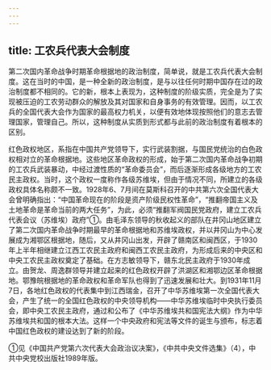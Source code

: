 ```yaml
---
---
---
```

title: 工农兵代表大会制度
---



第二次国内革命战争时期革命根据地的政治制度，简单说，就是工农兵代表大会制度。这在当时的中国，是一种全新的政治制度，是与以往任何时期中国存在过的政治制度都不相同的。它的新，根本上表现为，这种制度的阶级实质，完全是为了实现被压迫的工农劳动群众的解放及其对国家和自身事务的有效管理。因而，以工农兵的全国代表大会作为国家的最高权力机关，以便有效地体现按照他们的意志去管理国家，管理自己。所以，这种制度从实质到形式都与此前的政治制度有着根本的区别。

红色政权地区，系指在中国共产党领导下，实行武装割据，与国民党统治的白色政权相对立的革命根据地。这些地区革命政权的形成，始于第二次国内革命战争初期的工农兵武装暴动，中经过渡性质的“革命委员会”，而后逐渐形成各级地方的工农民主政权。当时，这个政权一度称作各级苏维埃，但由于情况不同，所建立的各级政权具体名称颇不一致。1928年6、7月间在莫斯科召开的中共第六次全国代表大会曾明确指出：“中国革命现在的阶段是资产阶级民权性革命”，“推翻帝国主义及土地革命是革命当前的两大任务”，为此，必须“推翻军阀国民党政府，建立工农兵代表会议（苏维埃）政府”①。由毛泽东领导的秋收起义的部队在井冈山地区建立了第二次国内革命战争时期最早的革命根据地和苏维埃政权，并以井冈山为中心发展成为湘鄂区根据地，随后，又从井冈山出发，开辟了赣南区和闽西区，于1930年上半年相继建立江西工农民主政府和闽西工农民主政府，为形成后来的中央区和中央工农民主政权奠定了基础。在方志敏领导下，赣东北民主政府于1930年成立。由贺龙、周逸群领导并建立起来的红色政权开辟了洪湖区和湘鄂边区革命根据地。鄂豫皖根据地的革命政权和革命军队也得到了迅速发展和壮大。到1931年11月7日，各地红色政权的代表集中到江西瑞金，召开了中华苏维埃第一次全国代表大会，产生了统一的全国红色政权的中央领导机构——中华苏维埃临时中央执行委员会，即中央工农民主政府，通过和公布了《中华苏维埃共和国宪法大纲》作为中华苏维埃共和国的根本大法。这样一个中央政府和宪法等文件的诞生与颁布，标志着中国红色政权的建设达到了新的阶段。

①见《中国共产党第六次代表大会政治议决案》，《中共中央文件选集》（4），中共中央党校出版社1989年版。